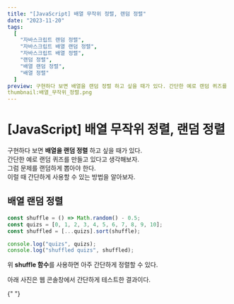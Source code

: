 ```yaml
---
title: "[JavaScript] 배열 무작위 정렬, 랜덤 정렬"
date: "2023-11-20"
tags:
  [
    "자바스크립트 랜덤 정렬",
    "자바스크립트 배열 랜덤 정렬",
    "자바스크립트 배열 정렬",
    "랜덤 정렬",
    "배열 랜덤 정렬",
    "배열 정렬"
  ]
preview: 구현하다 보면 배열을 랜덤 정렬 하고 싶을 때가 있다. 간단한 예로 랜덤 퀴즈를 만들고 있다고 생각해보자. 그럼 문제를 랜덤하게 뽑아야 한다. 이럴 때 간단하게 사용할 수 있는 방법을 알아보자.  
thumbnail:배열_무작위_정렬.png
---
```


# [JavaScript] 배열 무작위 정렬, 랜덤 정렬

구현하다 보면 **배열을 랜덤 정렬** 하고 싶을 때가 있다.  
간단한 예로 랜덤 퀴즈를 만들고 있다고 생각해보자.  
그럼 문제를 랜덤하게 뽑아야 한다.  
이럴 때 간단하게 사용할 수 있는 방법을 알아보자.

## 배열 랜덤 정렬

```js
const shuffle = () => Math.random() - 0.5;
const quizs = [0, 1, 2, 3, 4, 5, 6, 7, 8, 9, 10];
const shuffled = [...quizs].sort(shuffle);

console.log("quizs", quizs);
console.log("shuffled quizs", shuffled);
```

위 **shuffle 함수**를 사용하면 아주 간단하게 정렬할 수 있다.

아래 사진은 웹 콘솔창에서 간단하게 테스트한 결과이다.

<PostImage
  src="https://raw.githubusercontent.com/Codiving/blog-posts/main/Images/JavaScript/배열_무작위_정렬_1.png"
  alt="이미지1"
/>{" "}
